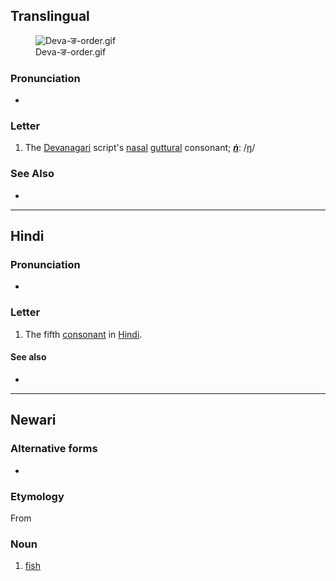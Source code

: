 {{also|ड|ड़|ॾ|इ}}
{{character info/new}}
==Translingual==
[[File:Deva-ङ-order.gif|thumb]]

===Pronunciation===
* {{IPA|/ŋə/|lang=mul}} {{qualifier|may vary by language}}

===Letter===
{{mul-Deva|ṅ}}

# The [[Devanagari]] script's [[nasal]] [[guttural]] consonant; '''''[[ṅ]]''''': /[[ŋ]]/

===See Also===
* {{list:Devanagari script letters/mul}}

----

==Hindi==

===Pronunciation===
* {{IPA|[ŋə]|lang=hi}}

===Letter===
{{head|hi|letter}}

# The fifth [[consonant]] in [[Hindi]].

====See also====
* {{list:Devanagari script letters/hi}}

----

==Newari==

===Alternative forms===
* {{lb|new|Kathmandu}} {{l|new|ञ|tr=nya}}

===Etymology===
From {{der|new|sit-pro|*s-ŋja}}

===Noun===
{{head|new|noun|tr=ŋa}}

# {{lb|new|Dolakhae}} [[fish]]